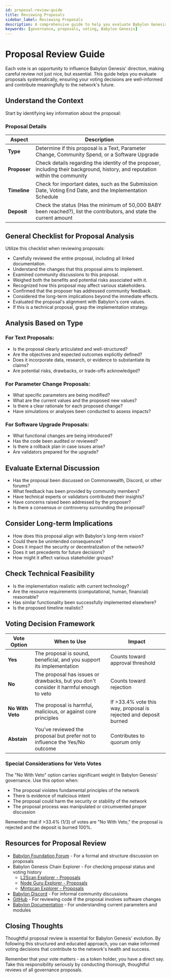 ```yaml
---  
id: proposal-review-guide  
title: Reviewing Proposals
sidebar_label: Reviewing Proposals 
description: A comprehensive guide to help you evaluate Babylon Genesis governance proposals systematically.  
keywords: [governance, proposals, voting, Babylon Genesis]  
---  
```


# Proposal Review Guide  

Each vote is an opportunity to influence Babylon Genesis' direction, making careful review not just nice, but essential. This guide helps you evaluate proposals systematically, ensuring your voting decisions are well-informed and contribute meaningfully to the network's future.  

## Understand the Context  

Start by identifying key information about the proposal:  

### Proposal Details

| Aspect | Description |
|--------|-------------|
| **Type** | Determine if this proposal is a Text, Parameter Change, Community Spend, or a Software Upgrade |
| **Proposer** | Check details regarding the identity of the proposer, including their background, history, and reputation within the community |
| **Timeline** | Check for important dates, such as the Submission Date, Voting End Date, and the Implementation Schedule |
| **Deposit** | Check the status (Has the minimum of 50,000 BABY been reached?), list the contributors, and state the current amount |

## General Checklist for Proposal Analysis  

Utilize this checklist when reviewing proposals:  

- Carefully reviewed the entire proposal, including all linked documentation.  
- Understand the changes that this proposal aims to implement.  
- Examined community discussions to this proposal.  
- Weighed both the benefits and potential risks associated with it.  
- Recognized how this proposal may affect various stakeholders.  
- Confirmed that the proposer has addressed community feedback.  
- Considered the long-term implications beyond the immediate effects.  
- Evaluated the proposal's alignment with Babylon's core values.  
- If this is a technical proposal, grasp the implementation strategy.  

## Analysis Based on Type  

### For Text Proposals:  

- Is the proposal clearly articulated and well-structured?  
- Are the objectives and expected outcomes explicitly defined?  
- Does it incorporate data, research, or evidence to substantiate its claims?  
- Are potential risks, drawbacks, or trade-offs acknowledged?  

### For Parameter Change Proposals:  

- What specific parameters are being modified?  
- What are the current values and the proposed new values?  
- Is there a clear rationale for each proposed change?  
- Have simulations or analyses been conducted to assess impacts?  

### For Software Upgrade Proposals:  

- What functional changes are being introduced?  
- Has the code been audited or reviewed?  
- Is there a rollback plan in case issues arise?  
- Are validators prepared for the upgrade?  

## Evaluate External Discussion  

- Has the proposal been discussed on Commonwealth, Discord, or other forums?  
- What feedback has been provided by community members?  
- Have technical experts or validators contributed their insights?  
- Have concerns raised been addressed by the proposer?  
- Is there a consensus or controversy surrounding the proposal?  

## Consider Long-term Implications  

- How does this proposal align with Babylon's long-term vision?  
- Could there be unintended consequences?  
- Does it impact the security or decentralization of the network?  
- Does it set precedents for future decisions?  
- How might it affect various stakeholder groups?  

## Check Technical Feasibility  

- Is the implementation realistic with current technology?  
- Are the resource requirements (computational, human, financial) reasonable?  
- Has similar functionality been successfully implemented elsewhere?  
- Is the proposed timeline realistic?  

## Voting Decision Framework

| Vote Option | When to Use | Impact |
|-------------|-------------|---------|
| **Yes** | The proposal is sound, beneficial, and you support its implementation | Counts toward approval threshold |
| **No** | The proposal has issues or drawbacks, but you don't consider it harmful enough to veto | Counts toward rejection |
| **No With Veto** | The proposal is harmful, malicious, or against core principles | If >33.4% vote this way, proposal is rejected and deposit burned |
| **Abstain** | You've reviewed the proposal but prefer not to influence the Yes/No outcome | Contributes to quorum only |

### Special Considerations for Veto Votes  

The "No With Veto" option carries significant weight in Babylon Genesis' governance. Use this option when:  

- The proposal violates fundamental principles of the network  
- There is evidence of malicious intent  
- The proposal could harm the security or stability of the network  
- The proposal process was manipulated or circumvented proper discussion  

Remember that if >33.4% (1/3) of votes are "No With Veto," the proposal is rejected and the deposit is burned 100%.  

## Resources for Proposal Review  

- [Babylon Foundation Forum](https://forum.babylon.foundation/) - For a formal and structure discussion on proposals  
- Babylon Genesis Chain Explorer - For checking proposal status and voting history  
  - [L2Scan Explorer - Proposals](https://babylon-testnet.l2scan.co/proposals)  
  - [Node Guru Explorer - Proposals](https://testnet.babylon.explorers.guru/proposals)
  - [Mintscan Explorer - Proposals](https://www.mintscan.io/babylon-testnet/proposals)  
- [Babylon Discord](https://discord.com/invite/babylonglobal) - For informal community discussions  
- [GitHub](https://github.com/babylonlabs-io) - For reviewing code if the proposal involves software changes  
- [Babylon Documentation](http://docs.babylonlabs.io/) - For understanding current parameters and modules  

## Closing Thoughts  

Thoughtful proposal review is essential for Babylon Genesis' evolution. By following this structured and educated approach, you can make informed voting decisions that contribute to the network's health and success.  

Remember that your vote matters - as a token holder, you have a direct say. Take this responsibility seriously by conducting thorough, thoughtful reviews of all governance proposals.  